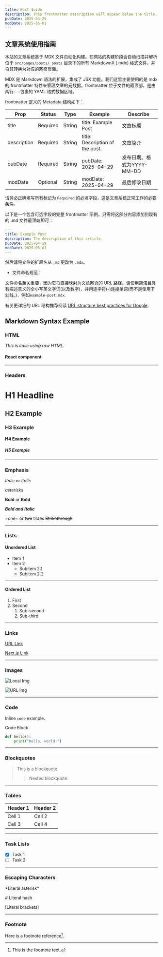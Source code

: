 ```yaml
---
title: Post Guide
description: This frontmatter description will appear below the title.
pubDate: 2025-04-29
modDate: 2025-05-01
---
```


## 文章系统使用指南

本站的文章系统基于 MDX 文件自动化构建。在网站的构建阶段会自动扫描并解析位于 `src/pages/posts/_posts` 目录下的所有 MarkdownX (.mdx) 格式文件，并将其转换为对应的网页页面。

MDX 是 Markdown 语法的扩展，集成了 JSX 功能。我们这里主要使用的是 mdx 的 frontmatter 特性来管理文章的元数据。frontmatter 位于文件的最顶部，是由两行`---`包裹的 YAML 格式数据区域。

frontmatter 定义的 Metadata 结构如下：

| Prop        | Status   | Type   | Example                         | Describe                   |
| ----------- | -------- | ------ | ------------------------------- | -------------------------- |
| title       | Required | String | title: Example Post             | 文章标题                   |
| description | Required | String | title: Description of the post. | 文章简介                   |
| pubDate     | Required | String | pubDate: 2025-04-29             | 发布日期。格式为YYYY-MM-DD |
| modDate     | Optional | String | modDate: 2025-04-29             | 最后修改日期               |

请务必正确填写所有标记为 `Required` 的必填字段，这是文章系统正常工作的必要条件。

以下是一个包含可选字段的完整 frontmatter 示例。只需将这部分内容添加到现有的 .md 文件最顶端即可：

```YAML
---
title: Example Post
description: The description of this article.
pubDate: 2025-04-29
modDate: 2025-05-01
---
```

然后请将文件的扩展名从 `.md` 更改为 `.mdx`。

- 文件命名规范：

文件命名至关重要，因为它将直接映射为文章网页的 URL 路径。请使用简洁且具有描述意义的全小写英文字词(以及数字)，并用连字符(-)连接单词(而不是使用下划线_)，例如`example-post.mdx`.

有关更详细的 URL 结构推荐阅读 [URL structure best practices for Google](https://developers.google.com/search/docs/crawling-indexing/url-structure).

## Markdown Syntax Example

### HTML

<i>This is italic using raw HTML.</i>

#### React component

<Card
  icon="ri-book-2-line"
  iconColor="text-lime-500"
  iconBg="bg-lime-100"
  title="《电子版手册》"
  description="青衫 Neuro 发布的所有 PDF 手册"
  link="/public"
/>

---

### Headers

# H1 Headline

## H2 Example

### H3 Example

#### H4 Example

##### H5 Example

---

### Emphasis

_Italic_ or _Italic_

*asterisks*

**Bold** or **Bold**

**_Bold and Italic_**

~one~ or ~~two~~ tildes ~~Strikethrough~~

---

### Lists

#### Unordered List

- Item 1
- Item 2
  - Subitem 2.1
  - Subitem 2.2

***

#### Ordered List

1. First
2. Second
   1. Sub-second
   2. Sub-third

---

### Links

[URL Link](https://qingshanasd.cn)

[Next.js Link](/posts)

---

### Images

![Local Img](/favicon.ico)

![URL Img](https://qingshanasd.cn/assets/img/ittuann.png)

---

### Code

Inline `code` example.

Code Block

```python
def hello():
    print("Hello, world!")
```

---

### Blockquotes

> This is a blockquote.
>
> > Nested blockquote.

---

### Tables

| Header 1 | Header 2 |
| -------- | -------- |
| Cell 1   | Cell 2   |
| Cell 3   | Cell 4   |

---

### Task Lists

- [x] Task 1
- [ ] Task 2

---

### Escaping Characters

\*Literal asterisk\*

\# Literal hash

\[Literal brackets\]

---

### Footnote

Here is a footnote reference[^1].

[^1]: This is the footnote text.
